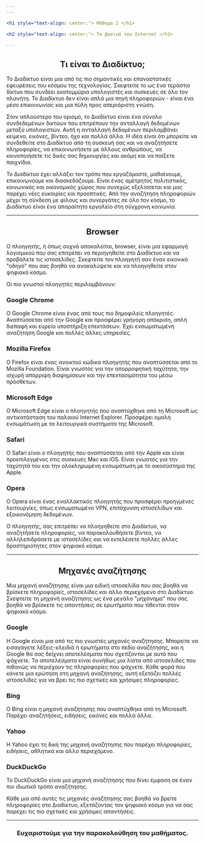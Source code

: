 ```yaml
---
---

<h1 style="text-align: center;"> Μάθημα 2 </h1>

<h2 style="text-align: center;"> Τα βασικά του Internet </h2>

---
```


<h2 style="text-align: center;"> Τι είναι το Διαδίκτυο; </h2>

Το Διαδίκτυο είναι μια από τις πιο σημαντικές και επαναστατικές εφευρέσεις του κόσμου της τεχνολογίας.
Σκεφτείτε το ως ένα τεράστιο δίκτυο που συνδέει εκατομμύρια υπολογιστές και συσκευές σε όλο τον πλανήτη.
Το Διαδίκτυο δεν είναι απλά μια πηγή πληροφοριών - είναι ένα μέσο επικοινωνίας και μια πύλη προς απεριόριστη γνώση.

Στον απλούστερο του ορισμό, το Διαδίκτυο είναι ένα σύνολο συνδεδεμένων δικτύων που επιτρέπουν την ανταλλαγή δεδομένων μεταξύ υπολογιστών.
Αυτή η ανταλλαγή δεδομένων περιλαμβάνει κείμενο, εικόνες, βίντεο, ήχο και πολλά άλλα.
Η ιδέα είναι ότι μπορείτε να συνδεθείτε στο Διαδίκτυο από τη συσκευή σας και
να αναζητήσετε πληροφορίες, να επικοινωνήσετε με άλλους ανθρώπους, να κοινοποιήσετε τις δικές σας δημιουργίες και ακόμη και να παίξετε παιχνίδια.

Το Διαδίκτυο έχει αλλάξει τον τρόπο που
εργαζόμαστε, μαθαίνουμε, επικοινωνούμε και διασκεδάζουμε.
Είναι ένας αμέτρητος πολιτιστικός, κοινωνικός και οικονομικός χώρος
που συνεχώς εξελίσσεται και μας παρέχει νέες ευκαιρίες και προοπτικές.
Από την αναζήτηση πληροφοριών μέχρι τη σύνδεση με φίλους και συνεργάτες σε όλο τον κόσμο,
το Διαδίκτυο είναι ένα απαραίτητο εργαλείο στη σύγχρονη κοινωνία.

---

<h2 style="text-align: center;"> Browser </h2>

Ο πλοηγητής, ή όπως συχνά αποκαλείται, browser, είναι μια εφαρμογή λογισμικού που σας επιτρέπει να περιηγηθείτε στο Διαδίκτυο και να προβάλετε τις ιστοσελίδες.
Σκεφτείτε τον πλοηγητή σαν έναν εικονικό "οδηγό" που σας βοηθά να ανακαλύψετε και να πλοηγηθείτε στον ψηφιακό κόσμο.

Οι πιο γνωστοί πλοηγητές περιλαμβάνουν:

<h3 style="text-align: left;"> Google Chrome </h3>

Ο Google Chrome είναι ένας από τους πιο δημοφιλείς πλοηγητές.
Αναπτύσσεται από την Google και προσφέρει γρήγορη απόκριση,
απλή διεπαφή και ευρεία υποστήριξη επεκτάσεων.
Έχει ενσωματωμένη αναζήτηση Google και πολλές άλλες υπηρεσίες.

<h3 style="text-align: left;"> Mozilla Firefox </h3>

Ο Firefox είναι ένας ανοικτού κώδικα πλοηγητής που αναπτύσσεται από το Mozilla Foundation.
Είναι γνωστός για την απορροφητική ταχύτητα, την ισχυρή απόρριψη διαφημίσεων και την επεκτασιμότητα του μέσω πρόσθετων.

<h3 style="text-align: left;"> Microsoft Edge </h3>

Ο Microsoft Edge είναι ο πλοηγητής που αναπτύχθηκε από τη Microsoft ως αντικατάσταση του παλαιού Internet Explorer.
Προσφέρει ομαλή ενσωμάτωση με τα λειτουργικά συστήματα της Microsoft.

<h3 style="text-align: left;"> Safari </h3>

Ο Safari είναι ο πλοηγητής που αναπτύσσεται από την Apple και είναι προεπιλεγμένος στις συσκευές Mac και iOS.
Είναι γνωστός για την ταχύτητά του και την ολοκληρωμένη ενσωμάτωση με το οικοσύστημα της Apple.

<h3 style="text-align: left;"> Opera </h3>

Ο Opera είναι ένας εναλλακτικός πλοηγητής που προσφέρει προηγμένες λειτουργίες, όπως ενσωματωμένο VPN, επιτάχυνση ιστοσελίδων και εξοικονόμηση δεδομένων.

Ο πλοηγητής, σας επιτρέπει να πλοηγηθείτε στο Διαδίκτυο, να αναζητήσετε πληροφορίες, να παρακολουθήσετε βίντεο, να αλληλεπιδράσετε με ιστοσελίδες και να εκτελέσετε πολλές άλλες δραστηριότητες στον ψηφιακό κόσμο.

---

<h2 style="text-align: center;"> Μηχανές αναζήτησης </h2>

Μια μηχανή αναζήτησης είναι μια ειδική ιστοσελίδα που σας βοηθά να βρίσκετε πληροφορίες, ιστοσελίδες και άλλο περιεχόμενο στο Διαδίκτυο.
Σκεφτείτε τη μηχανή αναζήτησης ως ένα μεγάλο "μηχάνημα" που σας βοηθά να βρίσκετε τις απαντήσεις σε ερωτήματα που τίθενται στον ψηφιακό κόσμο.

<h3 style="text-align: left;"> Google </h3>

Η Google είναι μια από τις πιο γνωστές μηχανές αναζήτησης.
Μπορείτε να εισαγάγετε λέξεις-κλειδιά ή ερωτήματα στο πεδίο αναζήτησης,
και η Google θα σας δείχνει αποτελέσματα που σχετίζονται με αυτό που ψάχνετε.
Τα αποτελέσματα είναι συνήθως μια λίστα από ιστοσελίδες που πιθανώς να περιέχουν τις πληροφορίες που ψάχνετε.
Κάθε φορά που κάνετε μια ερώτηση στη μηχανή αναζήτησης,
αυτή εξετάζει πολλές ιστοσελίδες για να βρει τις πιο σχετικές και χρήσιμες πληροφορίες.

<h3 style="text-align: left;"> Bing </h3>

Ο Bing είναι η μηχανή αναζήτησης που αναπτύχθηκε από τη Microsoft. Παρέχει αναζητήσεις, ειδήσεις, εικόνες και πολλά άλλα.

<h3 style="text-align: left;"> Yahoo </h3>

Η Yahoo έχει τη δική της μηχανή αναζήτησης που παρέχει πληροφορίες, ειδήσεις, αθλητικά και άλλο περιεχόμενο.

<h3 style="text-align: left;"> DuckDuckGo </h3>

Το DuckDuckGo είναι μια μηχανή αναζήτησης που δίνει έμφαση σε έναν πιο ιδιωτικό τρόπο αναζήτησης.

Κάθε μια από αυτές τις μηχανές αναζήτησης σας βοηθά να βρείτε πληροφορίες στο Διαδίκτυο, εξετάζοντας τον ψηφιακό κόσμο για να σας παρέχει τις πιο σχετικές και χρήσιμες απαντήσεις.

---

<h3 style="text-align: center;"> Ευχαριστούμε για την παρακολούθηση του μαθήματος. </h3>